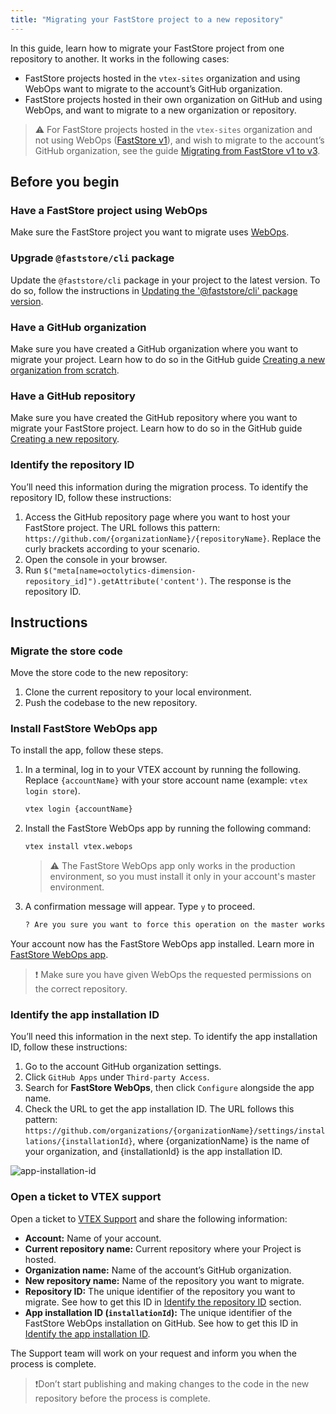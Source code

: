 ```yaml
---
title: "Migrating your FastStore project to a new repository"
---
```


In this guide, learn how to migrate your FastStore project from one repository to another. It works in the following cases:

* FastStore projects hosted in the `vtex-sites` organization and using WebOps want to migrate to the account’s GitHub organization.
* FastStore projects hosted in their own organization on GitHub and using WebOps, and want to migrate to a new organization or repository.

>⚠️ For FastStore projects hosted in the `vtex-sites` organization and not using WebOps ([FastStore v1](https://v1.faststore.dev/docs)), and wish to migrate to the account’s GitHub organization, see the guide [Migrating from FastStore v1 to v3](LINK).

## Before you begin

<Steps>

### Have a FastStore project using WebOps

Make sure the FastStore project you want to migrate uses [WebOps](https://developers.vtex.com/docs/guides/faststore/1-onboarding-overview).

### Upgrade `@faststore/cli` package

Update the `@faststore/cli` package in your project to the latest version. To do so, follow the instructions in [Updating the '@faststore/cli' package version](https://developers.vtex.com/docs/guides/faststore/project-structure-updating-the-cli-package-version).

### Have a GitHub organization

Make sure you have created a GitHub organization where you want to migrate your project. Learn how to do so in the GitHub guide [Creating a new organization from scratch](https://docs.github.com/en/organizations/collaborating-with-groups-in-organizations/creating-a-new-organization-from-scratch). 

### Have a GitHub repository

Make sure you have created the GitHub repository where you want to migrate your FastStore project. Learn how to do so in the GitHub guide [Creating a new repository](https://docs.github.com/en/repositories/creating-and-managing-repositories/creating-a-new-repository).

### Identify the repository ID

You’ll need this information during the migration process. To identify the repository ID, follow these instructions:

1. Access the GitHub repository page where you want to host your FastStore project. The URL follows this pattern: `https://github.com/{organizationName}/{repositoryName}`. Replace the curly brackets according to your scenario.
2. Open the console in your browser.
3. Run `$("meta[name=octolytics-dimension-repository_id]").getAttribute('content')`. The response is the repository ID.

</Steps>

## Instructions

### Migrate the store code

Move the store code to the new repository:

1. Clone the current repository to your local environment.
2. Push the codebase to the new repository.

###  Install FastStore WebOps app

To install the app, follow these steps.

1. In a terminal, log in to your VTEX account by running the following. Replace `{accountName}` with your store account name (example: `vtex login store`).

    ```bash
    vtex login {accountName}
    ```

2. Install the FastStore WebOps app by running the following command:

    ```bash
    vtex install vtex.webops
    ```
    
    >⚠️ The FastStore WebOps app only works in the production environment, so you must install it only in your account's master environment.

3. A confirmation message will appear. Type `y` to proceed.

    ```bash
    ? Are you sure you want to force this operation on the master workspace on the account store? » (y/N)
    ```

Your account now has the FastStore WebOps app installed. Learn more in [FastStore WebOps app](https://developers.vtex.com/docs/guides/faststore/1-onboarding-overview).

>❗ Make sure you have given WebOps the requested permissions on the correct repository.

### Identify the app installation ID

You’ll need this information in the next step. To identify the app installation ID, follow these instructions:

1. Go to the account GitHub organization settings.
2. Click `GitHub Apps` under `Third-party Access`.
3. Search for **FastStore WebOps**, then click `Configure` alongside the app name. 
4. Check the URL to get the app installation ID. The URL follows this pattern: `https://github.com/organizations/{organizationName}/settings/installations/{installationId}`, where {organizationName} is the name of your organization, and {installationId} is the app installation ID.

![app-installation-id](https://vtexhelp.vtexassets.com/assets/docs/src/app-installation-id___4088942cf7166f278e856d656f29e4ea.gif)

### Open a ticket to VTEX support

Open a ticket to [VTEX Support](https://help.vtex.com/en/support) and share the following information:

* **Account:** Name of your account.
* **Current repository name:** Current repository where your Project is hosted.
* **Organization name:** Name of the account’s GitHub organization.
* **New repository name:** Name of the repository you want to migrate. 
* **Repository ID:** The unique identifier of the repository you want to migrate. See how to get this ID in [Identify the repository ID](#identify-the-repository-id) section.
* **App installation ID (`installationId`):** The unique identifier of the FastStore WebOps installation on GitHub. See how to get this ID in [Identify the app installation ID](#identify-the-app-installation-id).

The Support team will work on your request and inform you when the process is complete. 

>❗Don’t start publishing and making changes to the code in the new repository before the process is complete.

